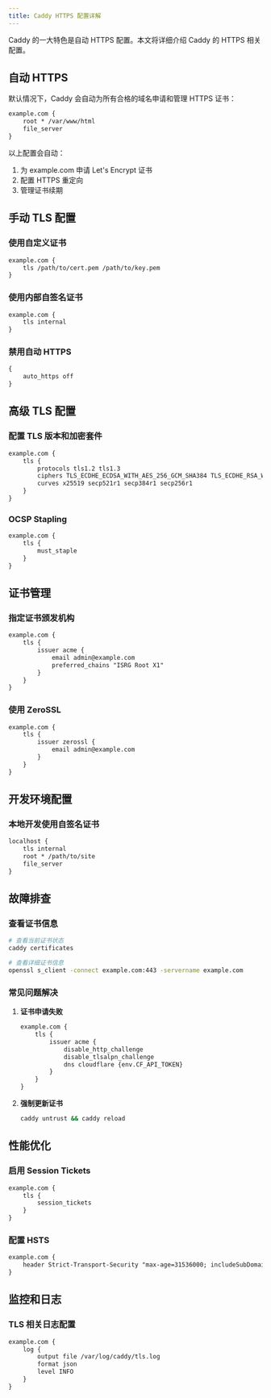 ```yaml
---
title: Caddy HTTPS 配置详解
---
```


Caddy 的一大特色是自动 HTTPS 配置。本文将详细介绍 Caddy 的 HTTPS 相关配置。

## 自动 HTTPS

默认情况下，Caddy 会自动为所有合格的域名申请和管理 HTTPS 证书：

```txt
example.com {
    root * /var/www/html
    file_server
}
```

以上配置会自动：
1. 为 example.com 申请 Let's Encrypt 证书
2. 配置 HTTPS 重定向
3. 管理证书续期

## 手动 TLS 配置

### 使用自定义证书

```txt
example.com {
    tls /path/to/cert.pem /path/to/key.pem
}
```

### 使用内部自签名证书

```txt
example.com {
    tls internal
}
```

### 禁用自动 HTTPS

```txt
{
    auto_https off
}
```

## 高级 TLS 配置

### 配置 TLS 版本和加密套件

```txt
example.com {
    tls {
        protocols tls1.2 tls1.3
        ciphers TLS_ECDHE_ECDSA_WITH_AES_256_GCM_SHA384 TLS_ECDHE_RSA_WITH_AES_256_GCM_SHA384
        curves x25519 secp521r1 secp384r1 secp256r1
    }
}
```

### OCSP Stapling

```txt
example.com {
    tls {
        must_staple
    }
}
```

## 证书管理

### 指定证书颁发机构

```txt
example.com {
    tls {
        issuer acme {
            email admin@example.com
            preferred_chains "ISRG Root X1"
        }
    }
}
```

### 使用 ZeroSSL

```txt
example.com {
    tls {
        issuer zerossl {
            email admin@example.com
        }
    }
}
```

## 开发环境配置

### 本地开发使用自签名证书

```txt
localhost {
    tls internal
    root * /path/to/site
    file_server
}
```

## 故障排查

### 查看证书信息

```bash
# 查看当前证书状态
caddy certificates

# 查看详细证书信息
openssl s_client -connect example.com:443 -servername example.com
```

### 常见问题解决

1. **证书申请失败**
   ```txt
   example.com {
       tls {
           issuer acme {
               disable_http_challenge
               disable_tlsalpn_challenge
               dns cloudflare {env.CF_API_TOKEN}
           }
       }
   }
   ```

2. **强制更新证书**
   ```bash
   caddy untrust && caddy reload
   ```

## 性能优化

### 启用 Session Tickets

```txt
example.com {
    tls {
        session_tickets
    }
}
```

### 配置 HSTS

```txt
example.com {
    header Strict-Transport-Security "max-age=31536000; includeSubDomains; preload"
}
```

## 监控和日志

### TLS 相关日志配置

```txt
example.com {
    log {
        output file /var/log/caddy/tls.log
        format json
        level INFO
    }
}
``` 